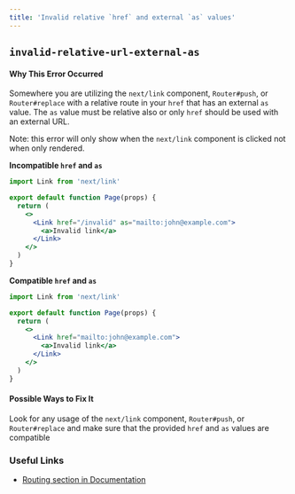 ```yaml
---
title: 'Invalid relative `href` and external `as` values'
---
```


## `invalid-relative-url-external-as`

#### Why This Error Occurred

Somewhere you are utilizing the `next/link` component, `Router#push`, or `Router#replace` with a relative route in your `href` that has an external `as` value. The `as` value must be relative also or only `href` should be used with an external URL.

Note: this error will only show when the `next/link` component is clicked not when only rendered.

**Incompatible `href` and `as`**

```jsx filename="pages/example.js"
import Link from 'next/link'

export default function Page(props) {
  return (
    <>
      <Link href="/invalid" as="mailto:john@example.com">
        <a>Invalid link</a>
      </Link>
    </>
  )
}
```

**Compatible `href` and `as`**

```jsx filename="pages/example.js"
import Link from 'next/link'

export default function Page(props) {
  return (
    <>
      <Link href="mailto:john@example.com">
        <a>Invalid link</a>
      </Link>
    </>
  )
}
```

#### Possible Ways to Fix It

Look for any usage of the `next/link` component, `Router#push`, or `Router#replace` and make sure that the provided `href` and `as` values are compatible

### Useful Links

- [Routing section in Documentation](/docs/routing/introduction)
